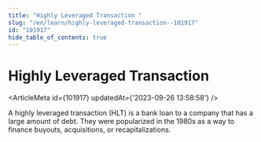 ```yaml
---
title: "Highly Leveraged Transaction "
slug: "/en/learn/highly-leveraged-transaction--101917"
id: "101917"
hide_table_of_contents: true
---
```



# Highly Leveraged Transaction 

<ArticleMeta id={101917} updatedAt={'2023-09-26 13:58:58'} />
<div className='border-solid border-b border-t-0 my-4 border-[var(--ifm-color-gray-300)]' />

A highly leveraged transaction (HLT) is a bank loan to a company that has a large amount of debt. They were popularized in the 1980s as a way to finance buyouts, acquisitions, or recapitalizations.

